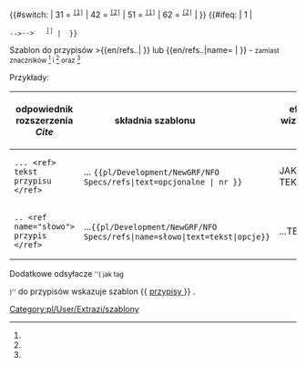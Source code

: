 <noinclude>{{pl/Development/NewGRF/inne strony|en= 
|pl=Template:pl/Development/NewGRF/NFO Specs/refs
}}</noinclude><includeonly><!--
 ~ ~ ~ ~ ~ ~ ~ ~ ~ ~ koment początek bez typów ~ ~ ~ ~ ~ ~ ~
--><!--
~ ~ ~ ~ ~ ~ ~ ~ ~ ~ początek  ~ ~ ~ ~ ~ ~ ~
-->{{#switch: <!--{{uc:-->{{{1<!--|-->}}}<!--}}--><!--
--><!--| = --><!--
--><!--{{{text|}}} --><!--
-->| 31 =<!--
--><span id="ref-3"><!--opcjonalny tekst--></span><!--
--><span title="odsyłacz do note-3 na dole"><!--
--><sup><tt>[[#note-3|[1]]]</tt></sup></span><!--
-->| 42 =<!--
--><span id="ref-4"><!--opcjonalny tekst--></span><!--
--><span title="odsyłacz do note-4 na dole"><!--
--><sup><tt>[[#note-4|[2]]]</tt></sup></span><!--
-->| 51 =<!--
--><span id="ref-5"><!--opcjonalny tekst--></span><!--
--><span title="odsyłacz do note-5 na dole"><!--
--><sup><tt>[[#note-5|[1]]]</tt></sup></span><!--
-->| 62 =<!--
--><span id="ref-6"><!--opcjonalny tekst--></span><!--
--><span title="odsyłacz do note-6 na dole"><!--
--><sup><tt>[[#note-6|[2]]]</tt></sup></span><!--
-->| <!--
--> }} <!--

--><!--{{#if: {{{name|}}} --><!--
--><!-- | --><!--
 --><!--{{#ifeg: {{{1|}}} --><!--
  --><!-- | --><!--
  --><!-- 1 --><!--
  --><!-- | --><!--
  --><!--<span id="ref-{{{name|}}}_1-0">--><!--opcjonalny tekst--><!--</span>--><!--
  --><!--<span title="odsyłacz do note-{{{name|}}}-{{#sub:{{{1|}}}|-1}} na dole">--><!--
  --><!--<sup><tt>[[#note-{{{name|}}}-1 |[2]]]</tt></sup></span>--><!--
  --><!--| --><!--
  --><!--{{#ifeq: {{{1|}}} --><!--
   --><!-- | --><!--
   --><!-- 2 --><!--
   --><!-- | --><!--
   --><!--{{#ifeg: {{{name|}}}-{{#sub:{{{1|}}}|-1}} | {{{name}}}-2 | --><!--
   --><!--<span id="ref-{{{name|}}}_1-1">--><!--opcjonalny tekst--><!--</span>--><!--
   --><!--<span title="odsyłacz do note-{{{name|}}}-2 na dole">--><!--
   --><!--<sup><tt>[[#note-{{{name|}}}-2 |[2]]]</tt></sup></span>--><!--
   --><!-- | --><!--
  --><!--}} --><!--
 --><!--}} --><!--
--><!-- | --><!--
-->{{#ifeq: {{{1|}}}<!--
 -->| 1 <!--
 -->|
 --><span id="ref-1">--><!--opcjonalny tekst--></span><!--
 --><span title="odsyłacz do note-1 na dole"><!--
 --><sup><tt>[[#note-1|[{{{1|}}}]]]</tt></sup></span><!--
 -->| <!--

 -->}} <!--

 --><!--{{#ifeq: {{{1|}}} --><!--
  --><!--| 2 --><!--
  --><!--<span id="ref-2">--><!--opcjonalny tekst--><!--</span>--><!--
  --><!--<span title="odsyłacz do note-2 na dole">--><!--
  --><!--<sup><tt>[[#note-2|[{{{1|}}}]]]</tt></sup></span>--><!--
 --><!--| --><!--
 --><!--}} --><!--
--><!-- }} --><!--
--></includeonly><noinclude>

Szablon do przypisów <nowiki>>{{en/refs..| }}</nowiki> lub <nowiki>{{en/refs..|name= | }}</nowiki> - <small>zamiast znaczników <ref> </ref> i <ref name=""> </ref> oraz <ref name="słowo"/></small>


Przykłady:
{| 
!odpowiednik rozszerzenia ''Cite'' !! składnia szablonu &nbsp; &nbsp; &nbsp; &nbsp; &nbsp; &nbsp; &nbsp; &nbsp; &nbsp; !! efekt wizualny &nbsp; &nbsp;  
|-
|style=vertical-align:<!--bottom-->middle |<!--<code>--><pre>... <ref> tekst przypisu </ref></pre><!--</code>-->
|style=vertical-align:middle<!--bottom--> |... <code><nowiki>{{pl/Development/NewGRF/NFO Specs/refs|text=opcjonalne |  nr }}</nowiki></code> 
|style=vertical-align:middle<!--top--> |JAKIŚ TEKST {{pl/Development/NewGRF/NFO Specs/refs|text=PRZYPIS|1}} 
|- 
|<pre>.. <ref name="słowo"> przypis </ref></pre>||style=vertical-align:middle|...<code><nowiki>{{pl/Development/NewGRF/NFO Specs/refs|name=słowo|text=tekst|opcje}}</nowiki></code> ||style=vertical-align:middle |...TEKSTY{{pl/Development/NewGRF/NFO Specs/refs|name=słowo|text=przypis|2}}
|}

<!-- <ref name="slowo"/> #cite_note-cargotype-1 #cite_ref-cargotype_1-1 -->

Dodatkowe odsyłacze <small>''( jak tag <references /> )''</small> do przypisów wskazuje szablon <nowiki>{{</nowiki> [[Template:pl/Development/NewGRF/NFO Specs/przypisy| przypisy ]] <nowiki>}}</nowiki> .
 

[[Category:pl/User/Extrazi/szablony]]
</noinclude>